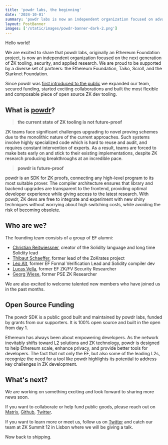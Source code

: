 ```yaml
---
title: 'powdr labs, the beginning'
date: '2024-10-01'
summary: 'powdr labs is now an independent organization focused on advancing ZK tooling and applied research, supported by key partners. We are building powdr, the most flexible and composable piece of open source ZK dev tooling.'
layout: PostBanner
images: ['/static/images/powdr-banner-dark-2.png']
---
```


Hello world!

We are excited to share that powdr labs, originally an Ethereum Foundation project, is now an independent organization focused on the next generation of ZK tooling, security, and applied research. We are proud to be supported by a diverse set of partners: the Ethereum Foundation, Taiko, Scroll, and the Starknet Foundation.

Since powdr was [first introduced to the public](https://x.com/powdr_labs/status/1679822931340173313) we expanded our team, secured funding, started exciting collaborations and built the most flexible and composable piece of open source ZK dev tooling.

## What is [powdr](https://github.com/powdr-labs/powdr)?

> **the current state of ZK tooling is not future-proof**

ZK teams face significant challenges upgrading to novel proving schemes due to the monolithic nature of the current approaches. Such systems involve highly specialized code which is hard to reuse and audit, and requires constant intervention of experts. As a result, teams are forced to make bets early on and stick to their existing implementations, despite ZK research producing breakthroughs at an incredible pace.

> **powdr is future-proof**

powdr is an SDK for ZK proofs, connecting any high-level program to its most suitable prover. The compiler architecture ensures that library and backend upgrades are transparent to the frontend, providing optimal developer experience while giving access to the latest research. With powdr, ZK devs are free to integrate and experiment with new shiny techniques without worrying about high switching costs, while avoiding the risk of becoming obsolete.

## Who are we?

The founding team consists of a group of EF alumni:

- [Christian Reitwiessner](https://github.com/chriseth/), creator of the Solidity language and long time Solidity lead
- [Thibaut Schaeffer](https://x.com/vanderkriek/), former lead of the ZoKrates project
- [Leo Alt](https://x.com/leonardoalt), former EF Formal Verification Lead and Solidity compiler dev
- [Lucas Vella](https://x.com/lcvella), former EF ZK/FV Security Researcher
- [Georg Wiese](https://x.com/georgwiese/), former PSE ZK Researcher

We are also excited to welcome talented new members who have joined us in the past months.

## Open Source Funding

The powdr SDK is a public good built and maintained by powdr labs, funded by grants from our supporters. It is 100% open source and built in the open from day 1.

Ethereum has always been about empowering developers. As the network inevitably shifts toward L2 solutions and ZK technology, powdr is designed to help Ethereum scale, enhance privacy, and provide better tools for developers. The fact that not only the EF, but also some of the leading L2s, recognize the need for a tool like powdr highlights its potential to address key challenges in ZK development.

## What's next?

We are working on something exciting and look forward to sharing more news soon.

If you want to collaborate or help fund public goods, please reach out on [Matrix](https://matrix.to/#/#powdr:matrix.org), [Github](https://github.com/powdr-labs/powdr), [Twitter](https://x.com/powdr_labs).

If you want to learn more or meet us, follow us on [Twitter](https://x.com/powdr_labs) and catch our team at ZK Summit 12 in Lisbon where we will be giving a talk.

Now back to shipping.
